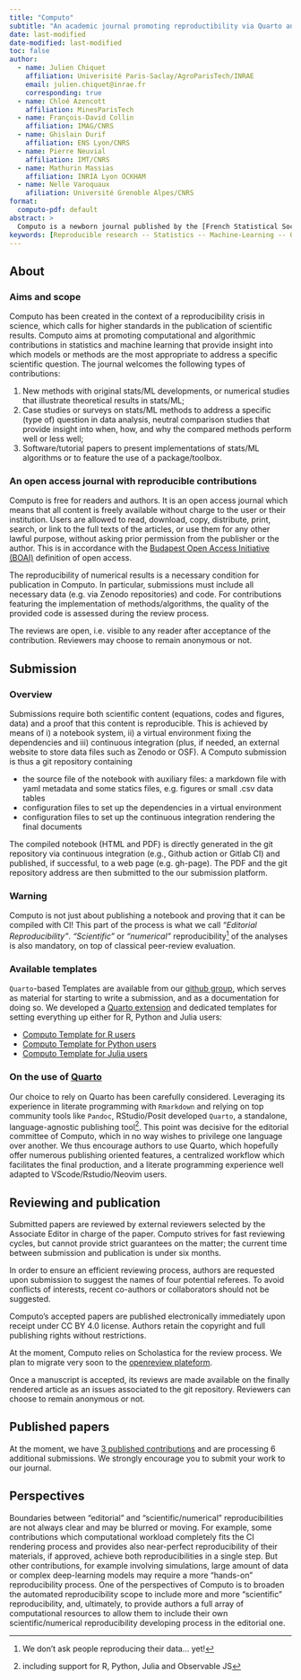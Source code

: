 ```yaml
---
title: "Computo"
subtitle: "An academic journal promoting reproductibility via Quarto and Continuous Integration"
date: last-modified
date-modified: last-modified
toc: false
author:
  - name: Julien Chiquet
    affiliation: Univerisité Paris-Saclay/AgroParisTech/INRAE
    email: julien.chiquet@inrae.fr
    corresponding: true
  - name: Chloé Azencott
    affiliation: MinesParisTech
  - name: François-David Collin
    affiliation: IMAG/CNRS
  - name: Ghislain Durif
    affiliation: ENS Lyon/CNRS
  - name: Pierre Neuvial
    affiliation: IMT/CNRS
  - name: Mathurin Massias
    affiliation: INRIA Lyon OCKHAM
  - name: Nelle Varoquaux
    afiliation: Université Grenoble Alpes/CNRS
format:
  computo-pdf: default
abstract: >
  Computo is a newborn journal published by the [French Statistical Society](https://sfds.asso.fr/) which aims at promoting computational/algorithmic contributions in statistics and machine learning. In order to achieve this goal, Computo goes beyond classical static publications by leveraging technical advances in literate programming and scientific reporting. We present in this talk the solution that we put in place so far to support both editorial and scientific reproducibility, that relies on community-based tools like Quarto, Github actions and open review. See our webpage \url{https://computo.sfds.asso.fr/}, and github group \url{https://github.com/computorg}.
keywords: [Reproducible research -- Statistics -- Machine-Learning -- Quarto -- R -- Python -- Julia]
---
```



## About

### Aims and scope

Computo has been created in the context of a reproducibility crisis in science, which calls for higher standards in the publication of scientific results. Computo aims at promoting computational and algorithmic contributions in statistics and machine learning that provide insight into which models or methods are the most appropriate to address a specific scientific question. The journal welcomes the following types of contributions:

1. New methods with original stats/ML developments, or numerical studies that illustrate theoretical results in stats/ML;
2. Case studies or surveys on stats/ML methods to address a specific (type of) question in data analysis, neutral comparison studies that provide insight into when, how, and why the compared methods perform well or less well;
3. Software/tutorial papers to present implementations of stats/ML algorithms or to feature the use of a package/toolbox.

### An open access journal with reproducible contributions

Computo is free for readers and authors. It is an open access journal which means that all content is freely available without charge to the user or their institution. Users are allowed to read, download, copy, distribute, print, search, or link to the full texts of the articles, or use them for any other lawful purpose, without asking prior permission from the publisher or the author. This is in accordance with the [Budapest Open Access Initiative (BOAI)](https://www.budapestopenaccessinitiative.org/) definition of open access.

The reproducibility of numerical results is a necessary condition for publication in Computo. In particular, submissions must include all necessary data (e.g. via Zenodo repositories) and code. For contributions featuring the implementation of methods/algorithms, the quality of the provided code is assessed during the review process.

The reviews are open, i.e. visible to any reader after acceptance of the contribution. Reviewers may choose to remain anonymous or not.

## Submission

### Overview

Submissions require both scientific content (equations, codes and figures, data) and a proof that this content is reproducible. This is achieved by means of i) a notebook system, ii) a virtual environment fixing the dependencies and iii) continuous integration (plus, if needed, an external website to store data files such as Zenodo or OSF). A Computo submission is thus a git repository containing

- the source file of the notebook with auxiliary files: a markdown file with yaml metadata and some statics files, e.g. figures or small .csv data tables
- configuration files to set up the dependencies in a virtual environment
- configuration files to set up the continuous integration rendering the final documents

The compiled notebook (HTML and PDF) is directly generated in the git repository via continuous integration (e.g., Github action or Gitlab CI) and published, if successful, to a web page (e.g. gh-page). The PDF and the git repository address are then submitted to the our submission platform.

::: {.callout-warning}
### **Warning**
Computo is not just about publishing a notebook and proving that it can be compiled with CI! This part of the process is what we call _"Editorial Reproducibility"_. _"Scientific"_ or _"numerical"_ reproducibility^[We don't ask people reproducing their data... yet!] of the analyses is also mandatory, on top of classical peer-review evaluation.
:::

### Available templates

`Quarto`-based Templates are available from our [github group](https://github.com/computorg/), which serves as material for starting to write a submission, and as a documentation for doing so. We developed a [Quarto extension](https://github.com/computorg/computo-quarto-extension) and dedicated templates for setting everything up either for R, Python and Julia users:

- [Computo Template for R users](https://github.com/computorg/template-computo-R)
- [Computo Template for Python users](https://github.com/computorg/template-computo-python)
- [Computo Template for Julia users](https://github.com/computorg/template-computo-julia)

<!--
If you are attached to Jupyter book or do not prefer to use Quarto, you are still encouraged to submit to Computo:a Jupyter-myst template is available that requires more formatting work for production, but author comfort is a priority:

- [Jupyter Myst template](https://github.com/computorg/template-computo-myst)
-->

::: {.callout-note}
### On the use of [Quarto](https://quarto.org/)

Our choice to rely on Quarto has been carefully considered. Leveraging its experience in literate programming with `Rmarkdown` and relying on top community tools like `Pandoc`, RStudio/Posit developed `Quarto`, a standalone, language-agnostic publishing tool^[including support for R, Python, Julia and Observable JS]. This point was decisive for the editorial committee of Computo, which in no way wishes to privilege one language over another. We thus encourage authors to use Quarto, which hopefully offer numerous publishing oriented features, a centralized workflow which facilitates the final production, and a literate programming experience well adapted to VScode/Rstudio/Neovim users.
::: 

##  Reviewing and publication

Submitted papers are reviewed by external reviewers selected by the Associate Editor in charge of the paper. Computo strives for fast reviewing cycles, but cannot provide strict guarantees on the matter; the current time between submission and publication is under six months.

In order to ensure an efficient reviewing process, authors are requested upon submission to suggest the names of four potential referees. To avoid conflicts of interests, recent co-authors or collaborators should not be suggested.

Computo’s accepted papers are published electronically immediately upon receipt under CC BY 4.0 license. Authors retain the copyright and full publishing rights without restrictions.

At the moment, Computo relies on Scholastica for the review process. We plan to migrate very soon to the [openreview plateform](https://openreview.net/).

Once a manuscript is accepted, its reviews are made available on the finally rendered article as an issues associated to the git repository. Reviewers can choose to remain anonymous or not.

## Published papers

At the moment, we have [3 published contributions](https://computo.sfds.asso.fr/publications/) and are processing 6 additional submissions. We strongly encourage you to submit your work to our journal.

## Perspectives

Boundaries between “editorial” and “scientific/numerical” reproducibilities are not always clear and may be blurred or moving. For example, some contributions which computational workload completely fits the CI rendering process and provides also near-perfect reproducibility of their materials, if approved, achieve both reproducibilities in a single step. But other contributions, for example involving simulations, large amount of data or complex deep-learning models may require a more “hands-on” reproducibility process. One of the perspectives of Computo is to broaden the automated reproducibility scope to include more and more “scientific” reproducibility, and, ultimately, to provide authors a full array of computational resources to allow them to include their own scientific/numerical reproducibility developing process in the editorial one.